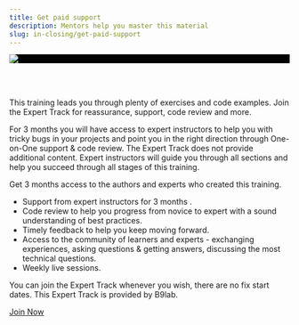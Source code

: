 ```yaml
---
title: Get paid support
description: Mentors help you master this material
slug: in-closing/get-paid-support
---
```


<div style="width: 100%; background-color: #010101">
<a href="https://corda.b9lab.com"><img src="./images/b9lab_corda_logo_1.svg" class="no-zoom"/></a>
</div>

<br/>&nbsp;<br/>

This training leads you through plenty of exercises and code examples. Join the Expert Track for reassurance, support, code review and more.

For 3 months you will have access to expert instructors to help you with tricky bugs in your projects and point you in the right direction through One-on-One support & code review. The Expert Track does not provide additional content. Expert instructors will guide you through all sections and help you succeed through all stages of this training.


Get 3 months access to the authors and experts who created this training.

* Support from expert instructors for 3 months .
* Code review to help you progress from novice to expert with a sound understanding of best practices.
* Timely feedback to help you keep moving forward.
* Access to the community of learners and experts - exchanging experiences, asking questions & getting answers, discussing the most technical questions.
* Weekly live sessions.

You can join the Expert Track whenever you wish, there are no fix start dates. This Expert Track is provided by B9lab.

<div class="cta-wrapper">
<a href="https://corda.b9lab.com" class="cta-button">Join Now</a>
</div>
